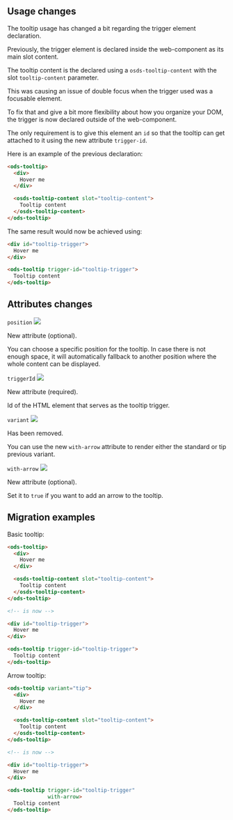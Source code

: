 ## Usage changes

The tooltip usage has changed a bit regarding the trigger element declaration.

Previously, the trigger element is declared inside the web-component as its main slot content.

The tooltip content is the declared using a `osds-tooltip-content` with the slot `tooltip-content` parameter.

This was causing an issue of double focus when the trigger used was a focusable element.

To fix that and give a bit more flexibility about how you organize your DOM, the trigger is now declared outside of the web-component.

The only requirement is to give this element an `id` so that the tooltip can get attached to it using the new attribute `trigger-id`.

Here is an example of the previous declaration:

```html
<ods-tooltip>
  <div>
    Hover me
  </div>

  <osds-tooltip-content slot="tooltip-content">
    Tooltip content
  </osds-tooltip-content>
</ods-tooltip>
```

The same result would now be achieved using:
```html
<div id="tooltip-trigger">
  Hover me
</div>

<ods-tooltip trigger-id="tooltip-trigger">
  Tooltip content
</ods-tooltip>
```

## Attributes changes

`position` <img src="https://img.shields.io/badge/new-008000" />

New attribute (optional).

You can choose a specific position for the tooltip. In case there is not enough space, it will automatically fallback
to another position where the whole content can be displayed.

`triggerId` <img src="https://img.shields.io/badge/new-008000" />

New attribute (required).

Id of the HTML element that serves as the tooltip trigger.

`variant` <img src="https://img.shields.io/badge/removed-FF0000" />

Has been removed.

You can use the new `with-arrow` attribute to render either the standard or tip previous variant.

`with-arrow` <img src="https://img.shields.io/badge/removed-FF0000" />

New attribute (optional).

Set it to `true` if you want to add an arrow to the tooltip.

## Migration examples

Basic tooltip:
```html
<ods-tooltip>
  <div>
    Hover me
  </div>

  <osds-tooltip-content slot="tooltip-content">
    Tooltip content
  </osds-tooltip-content>
</ods-tooltip>

<!-- is now -->

<div id="tooltip-trigger">
  Hover me
</div>

<ods-tooltip trigger-id="tooltip-trigger">
  Tooltip content
</ods-tooltip>
```

Arrow tooltip:
```html
<ods-tooltip variant="tip">
  <div>
    Hover me
  </div>

  <osds-tooltip-content slot="tooltip-content">
    Tooltip content
  </osds-tooltip-content>
</ods-tooltip>

<!-- is now -->

<div id="tooltip-trigger">
  Hover me
</div>

<ods-tooltip trigger-id="tooltip-trigger"
             with-arrow>
  Tooltip content
</ods-tooltip>
```

